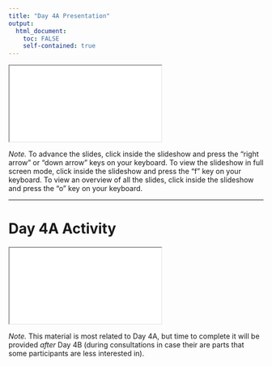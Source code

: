 ```yaml
---
title: "Day 4A Presentation"
output: 
  html_document:
    toc: FALSE
    self-contained: true
---
```


<iframe class="slide-deck" src="slides/slides_4a.html" title="Day 4A Presentation"></iframe>

*Note.* To advance the slides, click inside the slideshow and press the "right arrow" or "down arrow" keys on your keyboard. To view the slideshow in full screen mode, click inside the slideshow and press the "f" key on your keyboard. To view an overview of all the slides, click inside the slideshow and press the "o" key on your keyboard.

---

# Day 4A Activity

<iframe class="slide-deck" src="activities/activity_4a.html" title="Day 4A Activity"></iframe>

*Note.* This material is most related to Day 4A, but time to complete it will be provided *after* Day 4B (during consultations in case their are parts that some participants are less interested in).
